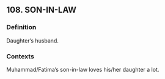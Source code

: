 ## 108. SON-IN-LAW
### Definition
Daughter’s husband.

### Contexts
Muhammad/Fatima’s son-in-law loves his/her daughter a lot.

